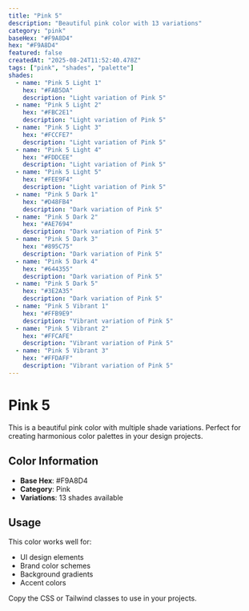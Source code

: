 ```yaml
---
title: "Pink 5"
description: "Beautiful pink color with 13 variations"
category: "pink"
baseHex: "#F9A8D4"
hex: "#F9A8D4"
featured: false
createdAt: "2025-08-24T11:52:40.478Z"
tags: ["pink", "shades", "palette"]
shades:
  - name: "Pink 5 Light 1"
    hex: "#FAB5DA"
    description: "Light variation of Pink 5"
  - name: "Pink 5 Light 2"
    hex: "#FBC2E1"
    description: "Light variation of Pink 5"
  - name: "Pink 5 Light 3"
    hex: "#FCCFE7"
    description: "Light variation of Pink 5"
  - name: "Pink 5 Light 4"
    hex: "#FDDCEE"
    description: "Light variation of Pink 5"
  - name: "Pink 5 Light 5"
    hex: "#FEE9F4"
    description: "Light variation of Pink 5"
  - name: "Pink 5 Dark 1"
    hex: "#D48FB4"
    description: "Dark variation of Pink 5"
  - name: "Pink 5 Dark 2"
    hex: "#AE7694"
    description: "Dark variation of Pink 5"
  - name: "Pink 5 Dark 3"
    hex: "#895C75"
    description: "Dark variation of Pink 5"
  - name: "Pink 5 Dark 4"
    hex: "#644355"
    description: "Dark variation of Pink 5"
  - name: "Pink 5 Dark 5"
    hex: "#3E2A35"
    description: "Dark variation of Pink 5"
  - name: "Pink 5 Vibrant 1"
    hex: "#FFB9E9"
    description: "Vibrant variation of Pink 5"
  - name: "Pink 5 Vibrant 2"
    hex: "#FFCAFE"
    description: "Vibrant variation of Pink 5"
  - name: "Pink 5 Vibrant 3"
    hex: "#FFDAFF"
    description: "Vibrant variation of Pink 5"
---
```


# Pink 5

This is a beautiful pink color with multiple shade variations. Perfect for creating harmonious color palettes in your design projects.

## Color Information

- **Base Hex**: #F9A8D4
- **Category**: Pink
- **Variations**: 13 shades available

## Usage

This color works well for:
- UI design elements
- Brand color schemes  
- Background gradients
- Accent colors

Copy the CSS or Tailwind classes to use in your projects.
